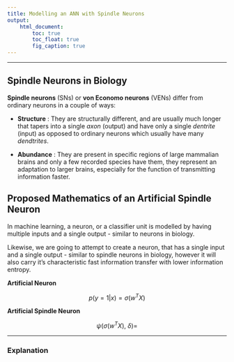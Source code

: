 ```yaml
---
title: Modelling an ANN with Spindle Neurons
output:
    html_document:
        toc: true
        toc_float: true
        fig_caption: true
---
```


***

## Spindle Neurons in Biology

__Spindle neurons__ (SNs) or __von Economo neurons__ (VENs) differ from ordinary neurons in a couple of ways:

- __Structure__ : They are structurally different, and are usually much longer that tapers into a single _axon_ (output) and have only a single _dentrite_ (input) as opposed to ordinary neurons which usually have many _dendtrites_.

- __Abundance__ : They are present in specific regions of large mammalian brains and only a few recorded species have them, they represent an adaptation to larger brains, especially for the function of transmitting information faster.

## Proposed Mathematics of an Artificial Spindle Neuron

In machine learning, a neuron, or a classifier unit is modelled by having multiple inputs and a single output - similar to neurons in biology.

Likewise, we are going to attempt to create a neuron, that has a single input and a single output - similar to spindle neurons in biology, however it will also carry it's characteristic fast information transfer with lower information entropy.

__Artificial Neuron__

$$
p(y = 1 | x) = \sigma(w^{T} X)
$$

__Artificial Spindle Neuron__ 

$$
\psi (\sigma(w^{T} X), \ \delta) = 
$$

***


### Explanation
